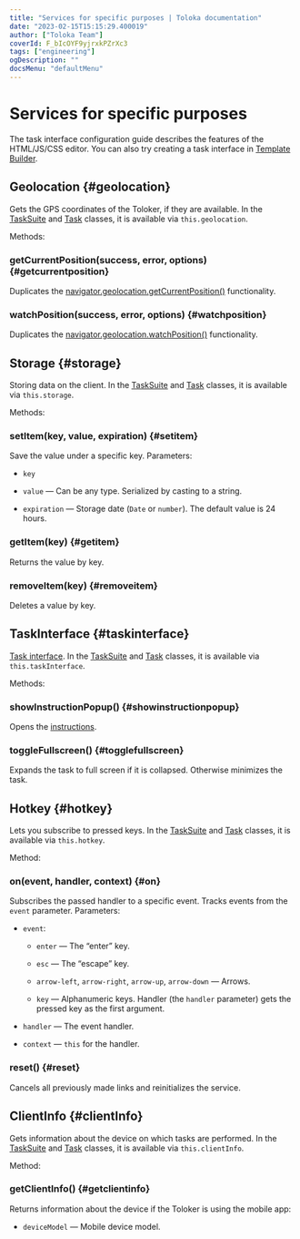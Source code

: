 ```yaml
---
title: "Services for specific purposes | Toloka documentation"
date: "2023-02-15T15:15:29.400019"
author: ["Toloka Team"]
coverId: F_bIcOYF9yjrxkPZrXc3
tags: ["engineering"]
ogDescription: ""
docsMenu: "defaultMenu"
---
```



# Services for specific purposes

<Note mode="note" title="Note">

The task interface configuration guide describes the features of the HTML/JS/CSS editor. You can also try creating a task interface in [Template Builder](/docs-new/template-builder/).

</Note>

## Geolocation {#geolocation}

Gets the GPS coordinates of the Toloker, if they are available. In the [TaskSuite](/docs-new/guide/tasksuite) and [Task](/docs-new/guide/task) classes, it is available via `this.geolocation`.

Methods:

### getCurrentPosition(success, error, options) {#getcurrentposition}

Duplicates the [navigator.geolocation.getCurrentPosition()](https://developer.mozilla.org/en-US/docs/Web/API/Geolocation/getCurrentPosition) functionality.

### watchPosition(success, error, options) {#watchposition}

Duplicates the [navigator.geolocation.watchPosition()](https://developer.mozilla.org/en-US/docs/Web/API/Geolocation/watchPosition) functionality.

## Storage {#storage}

Storing data on the client. In the [TaskSuite](/docs-new/guide/tasksuite) and [Task](/docs-new/guide/task) classes, it is available via `this.storage`.

Methods:

### setItem(key, value, expiration) {#setitem}

Save the value under a specific key. Parameters:

- `key`

- `value` — Can be any type. Serialized by casting to a string.

- `expiration` — Storage date (`Date` or `number`). The default value is 24 hours.

### getItem(key) {#getitem}

Returns the value by key.

### removeItem(key) {#removeitem}

Deletes a value by key.

## TaskInterface {#taskinterface}

[Task interface](/docs-new/glossary#task-interface). In the [TaskSuite](/docs-new/guide/tasksuite) and [Task](/docs-new/guide/task) classes, it is available via `this.taskInterface`.

Methods:

### showInstructionPopup() {#showinstructionpopup}

Opens the [instructions](/docs-new/guide/instruction).

### toggleFullscreen() {#togglefullscreen}

Expands the task to full screen if it is collapsed. Otherwise minimizes the task.

## Hotkey {#hotkey}

Lets you subscribe to pressed keys. In the [TaskSuite](/docs-new/guide/tasksuite) and [Task](/docs-new/guide/task) classes, it is available via `this.hotkey`.

Method:

### on(event, handler, context) {#on}

Subscribes the passed handler to a specific event. Tracks events from the `event` parameter. Parameters:

- `event`:

    - `enter` — The “enter” key.

    - `esc` — The “escape” key.

    - `arrow-left`, `arrow-right`, `arrow-up`, `arrow-down` — Arrows.

    - `key` — Alphanumeric keys. Handler (the `handler` parameter) gets the pressed key as the first argument.

- `handler` — The event handler.

- `context` — `this` for the handler.

### reset() {#reset}

Cancels all previously made links and reinitializes the service.

## ClientInfo {#clientInfo}

Gets information about the device on which tasks are performed. In the [TaskSuite](/docs-new/guide/tasksuite) and [Task](/docs-new/guide/task) classes, it is available via `this.clientInfo`.

Method:

### getClientInfo() {#getclientinfo}

Returns information about the device if the Toloker is using the mobile app:

- `deviceModel` — Mobile device model.

<ContactGuideSupport/>
